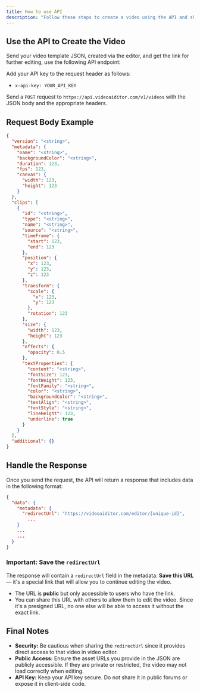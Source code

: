 ```yaml
---
title: How to use API
description: "Follow these steps to create a video using the API and share video using VideoAiditor."
---
```


## Use the API to Create the Video

Send your video template JSON, created via the editor, and get the link for further editing, use the following API endpoint:

Add your API key to the request header as follows:

- `x-api-key: YOUR_API_KEY`

Send a `POST` request to `https://api.videoaiditor.com/v1/videos` with the JSON body and the appropriate headers.

## Request Body Example

```json
{
  "version": "<string>",
  "metadata": {
    "name": "<string>",
    "backgroundColor": "<string>",
    "duration": 123,
    "fps": 123,
    "canvas": {
      "width": 123,
      "height": 123
    }
  },
  "clips": [
    {
      "id": "<string>",
      "type": "<string>",
      "name": "<string>",
      "source": "<string>",
      "timeFrame": {
        "start": 123,
        "end": 123
      },
      "position": {
        "x": 123,
        "y": 123,
        "z": 123
      },
      "transform": {
        "scale": {
          "x": 123,
          "y": 123
        },
        "rotation": 123
      },
      "size": {
        "width": 123,
        "height": 123
      },
      "effects": {
        "opacity": 0.5
      },
      "textProperties": {
        "content": "<string>",
        "fontSize": 123,
        "fontWeight": 123,
        "fontFamily": "<string>",
        "color": "<string>",
        "backgroundColor": "<string>",
        "textAlign": "<string>",
        "fontStyle": "<string>",
        "lineHeight": 123,
        "underline": true
      }
    }
  ],
  "additional": {}
}
```

## Handle the Response

Once you send the request, the API will return a response that includes data in the following format:

```json
{
  "data": {
    "metadata": {
      "redirectUrl": "https://videoaiditor.com/editor/{unique-id}",
        ...
    }
    ...
    ...
  }
}
```

### Important: Save the `redirectUrl`

The response will contain a `redirectUrl` field in the metadata. **Save this URL** — it's a special link that will allow you to continue editing the video.

- The URL is **public** but only accessible to users who have the link.
- You can share this URL with others to allow them to edit the video. Since it's a presigned URL, no one else will be able to access it without the exact link.

## Final Notes

- **Security:** Be cautious when sharing the `redirectUrl` since it provides direct access to that video in video editor.
- **Public Access:** Ensure the asset URLs you provide in the JSON are publicly accessible. If they are private or restricted, the video may not load correctly when editing.
- **API Key:** Keep your API key secure. Do not share it in public forums or expose it in client-side code.
